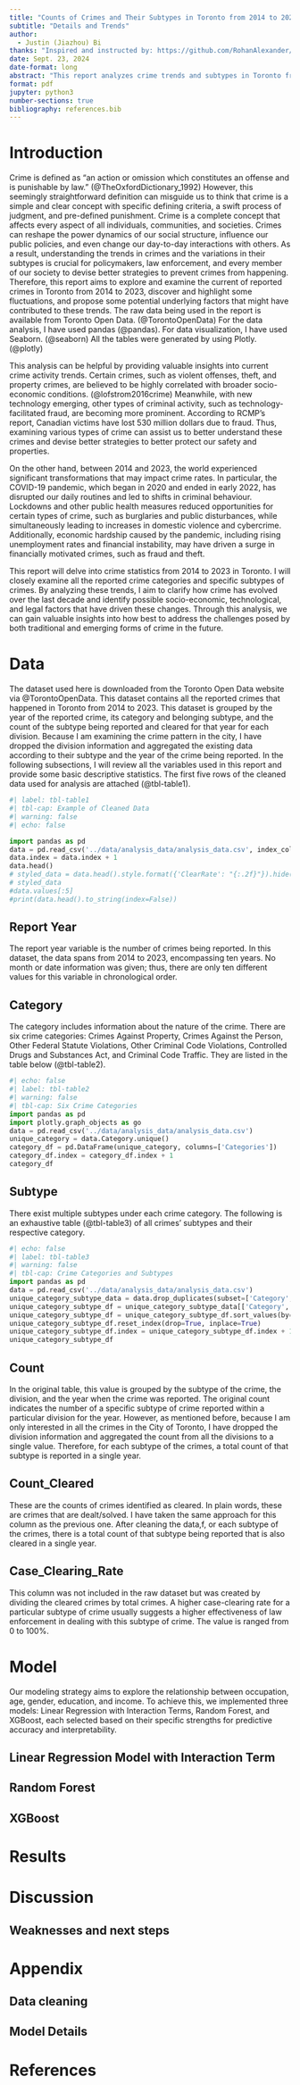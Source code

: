 ```yaml
---
title: "Counts of Crimes and Their Subtypes in Toronto from 2014 to 2023"
subtitle: "Details and Trends"
author: 
  - Justin (Jiazhou) Bi
thanks: "Inspired and instructed by: https://github.com/RohanAlexander/marriage. All the project related files can be found at: https://github.com/Jiazhou-Bi/reported-crime/tree/master."
date: Sept. 23, 2024
date-format: long
abstract: "This report analyzes crime trends and subtypes in Toronto from 2014 to 2023, highlighting fluctuations and speculating possible socio-economic, technological, and pandemic-related factors influencing criminal activity. Using data from Toronto Open Data, the study aggregates and examines reported crimes in categories such as property crimes, violent offenses, and cybercrime. The results show a significant increase in reported crimes, from 113,426 in 2014 to 169,620 in 2023. A notable drop in crime during 2020 and 2021 corresponds with COVID-19 lockdowns, which reduced certain physical crimes while increasing cybercrimes like fraud. Despite the overall rise in crime, clearance rates for crimes like fraud and theft significantly declined, underscoring challenges for law enforcement."
format: pdf
jupyter: python3 
number-sections: true
bibliography: references.bib
---
```


# Introduction

Crime is defined as "an action or omission which constitutes an offense and is punishable by law." (@TheOxfordDictionary_1992) However, this seemingly straightforward definition can misguide us to think that crime is a simple and clear concept with specific defining criteria, a swift process of judgment, and pre-defined punishment. Crime is a complete concept that affects every aspect of all individuals, communities, and societies. Crimes can reshape the power dynamics of our social structure, influence our public policies, and even change our day-to-day interactions with others. As a result, understanding the trends in crimes and the variations in their subtypes is crucial for policymakers, law enforcement, and every member of our society to devise better strategies to prevent crimes from happening. Therefore, this report aims to explore and examine the current of reported crimes in Toronto from 2014 to 2023, discover and highlight some fluctuations, and propose some potential underlying factors that might have contributed to these trends. The raw data being used in the report is available from Toronto Open Data. (@TorontoOpenData) For the data analysis, I have used pandas (@pandas). For data visualization, I have used Seaborn. (@seaborn) All the tables were generated by using Plotly. (@plotly)

This analysis can be helpful by providing valuable insights into current crime activity trends. Certain crimes, such as violent offenses, theft, and property crimes, are believed to be highly correlated with broader socio-economic conditions. (@lofstrom2016crime) Meanwhile, with new technology emerging, other types of criminal activity, such as technology-facilitated fraud, are becoming more prominent. According to RCMP's report, Canadian victims have lost 530 million dollars due to fraud. Thus, examining various types of crime can assist us to better understand these crimes and devise better strategies to better protect our safety and properties.

On the other hand, between 2014 and 2023, the world experienced significant transformations that may impact crime rates. In particular, the COVID-19 pandemic, which began in 2020 and ended in early 2022, has disrupted our daily routines and led to shifts in criminal behaviour. Lockdowns and other public health measures reduced opportunities for certain types of crime, such as burglaries and public disturbances, while simultaneously leading to increases in domestic violence and cybercrime. Additionally, economic hardship caused by the pandemic, including rising unemployment rates and financial instability, may have driven a surge in financially motivated crimes, such as fraud and theft.

This report will delve into crime statistics from 2014 to 2023 in Toronto. I will closely examine all the reported crime categories and specific subtypes of crimes. By analyzing these trends, I aim to clarify how crime has evolved over the last decade and identify possible socio-economic, technological, and legal factors that have driven these changes. Through this analysis, we can gain valuable insights into how best to address the challenges posed by both traditional and emerging forms of crime in the future.

# Data

The dataset used here is downloaded from the Toronto Open Data website via @TorontoOpenData. This dataset contains all the reported crimes that happened in Toronto from 2014 to 2023. This dataset is grouped by the year of the reported crime, its category and belonging subtype, and the count of the subtype being reported and cleared for that year for each division. Because I am examining the crime pattern in the city, I have dropped the division information and aggregated the existing data according to their subtype and the year of the crime being reported. In the following subsections, I will review all the variables used in this report and provide some basic descriptive statistics. The first five rows of the cleaned data used for analysis are attached (@tbl-table1).

```python
#| label: tbl-table1
#| tbl-cap: Example of Cleaned Data
#| warning: false
#| echo: false

import pandas as pd
data = pd.read_csv('../data/analysis_data/analysis_data.csv', index_col=False)
data.index = data.index + 1
data.head()
# styled_data = data.head().style.format({'ClearRate': "{:.2f}"}).hide().set_table_styles([{"selector":"th.col_heading,td","props":[("width","100px")]}])
# styled_data
#data.values[:5]
#print(data.head().to_string(index=False))

```

## Report Year
The report year variable is the number of crimes being reported. In this dataset, the data spans from 2014 to 2023, encompassing ten years. No month or date information was given; thus, there are only ten different values for this variable in chronological order.

## Category
The category includes information about the nature of the crime. There are six crime categories: Crimes Against Property, Crimes Against the Person, Other Federal Statute Violations, Other Criminal Code Violations, Controlled Drugs and Substances Act, and Criminal Code Traffic. They are listed in the table below (@tbl-table2).

```python

#| echo: false
#| label: tbl-table2
#| warning: false
#| tbl-cap: Six Crime Categories
import pandas as pd
import plotly.graph_objects as go
data = pd.read_csv('../data/analysis_data/analysis_data.csv')
unique_category = data.Category.unique()
category_df = pd.DataFrame(unique_category, columns=['Categories'])
category_df.index = category_df.index + 1
category_df
```

## Subtype
There exist multiple subtypes under each crime category. The following is an exhaustive table (@tbl-table3) of all crimes' subtypes and their respective category.

```python
#| echo: false
#| label: tbl-table3
#| warning: false
#| tbl-cap: Crime Categories and Subtypes
import pandas as pd
data = pd.read_csv('../data/analysis_data/analysis_data.csv')
unique_category_subtype_data = data.drop_duplicates(subset=['Category', 'Subtype'])
unique_category_subtype_df = unique_category_subtype_data[['Category', 'Subtype']]
unique_category_subtype_df = unique_category_subtype_df.sort_values(by=['Category','Subtype'],ascending=True)
unique_category_subtype_df.reset_index(drop=True, inplace=True)
unique_category_subtype_df.index = unique_category_subtype_df.index + 1
unique_category_subtype_df
```

## Count
In the original table, this value is grouped by the subtype of the crime, the division, and the year when the crime was reported. The original count indicates the number of a specific subtype of crime reported within a particular division for the year. However, as mentioned before, because I am only interested in all the crimes in the City of Toronto, I have dropped the division information and aggregated the count from all the divisions to a single value. Therefore, for each subtype of the crimes, a total count of that subtype is reported in a single year.

## Count_Cleared
These are the counts of crimes identified as cleared. In plain words, these are crimes that are dealt/solved. I have taken the same approach for this column as the previous one. After cleaning the data,f, or each subtype of the crimes, there is a total count of that subtype being reported that is also cleared in a single year.

## Case_Clearing_Rate
This column was not included in the raw dataset but was created by dividing the cleared crimes by total crimes. A higher case-clearing rate for a particular subtype of crime usually suggests a higher effectiveness of law enforcement in dealing with this subtype of crime. The value is ranged from 0 to 100%.

# Model

Our modeling strategy aims to explore the relationship between occupation, age, gender, education, and income. To achieve this, we implemented three models: Linear Regression with Interaction Terms, Random Forest, and XGBoost, each selected based on their specific strengths for predictive accuracy and interpretability.

## Linear Regression Model with Interaction Term


## Random Forest 


## XGBoost



# Results



# Discussion



## Weaknesses and next steps


\newpage

# Appendix

## Data cleaning

## Model Details

# References


